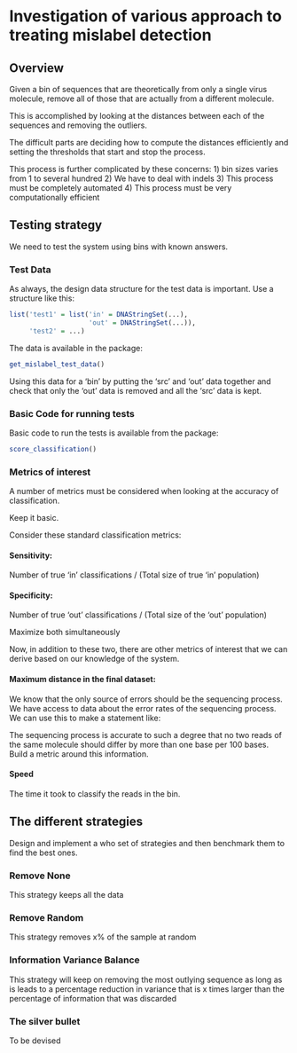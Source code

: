 # Investigation of various approach to treating mislabel detection

## Overview

Given a bin of sequences that are theoretically from only a single virus
molecule, remove all of those that are actually from a different molecule.

This is accomplished by looking at the distances between each of the sequences
and removing the outliers.

The difficult parts are deciding how to compute the distances efficiently and
setting the thresholds that start and stop the process.

This process is further complicated by these concerns:
1) bin sizes varies from 1 to several hundred
2) We have to deal with indels
3) This process must be completely automated
4) This process must be very computationally efficient

## Testing strategy

We need to test the system using bins with known answers. 

### Test Data

As always, the design data structure for the test data is important. Use a
structure like this:

```r
list('test1' = list('in' = DNAStringSet(...),
                    'out' = DNAStringSet(...)),
     'test2' = ...)
```

The data is available in the package:
```r
get_mislabel_test_data()
```

Using this data for a 'bin' by putting the 'src' and 'out' data together and check
that only the 'out' data is removed and all the 'src' data is kept.

### Basic Code for running tests

Basic code to run the tests is available from the package:

```r
score_classification()
```

### Metrics of interest

A number of metrics must be considered when looking at the accuracy of
classification.

Keep it basic. 

Consider these standard classification metrics:

#### Sensitivity:
Number of true 'in' classifications / (Total size of true 'in' population)

#### Specificity:
Number of true 'out' classifications / (Total size of the 'out' population)

Maximize both simultaneously

Now, in addition to these two, there are other metrics of interest that we can
derive based on our knowledge of the system.

#### Maximum distance in the final dataset: 
We know that the only source of errors
should be the sequencing process. We have access to data about the error rates
of the sequencing process. We can use this to make a statement like:

The sequencing process is accurate to such a degree that no two reads of the
same molecule should differ by more than one base per 100 bases. Build a metric
around this information.

#### Speed

The time it took to classify the reads in the bin.

## The different strategies

Design and implement a who set of strategies and then benchmark them to find
the best ones.

### Remove None

This strategy keeps all the data

### Remove Random

This strategy removes x% of the sample at random

### Information Variance Balance

This strategy will keep on removing the most outlying sequence as long as is
leads to a percentage reduction in variance that is x times larger than the
percentage of information that was discarded

### The silver bullet

To be devised

